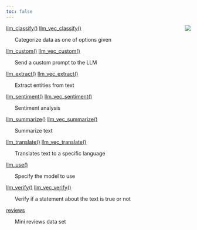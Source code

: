 ```yaml
---
toc: false
---
```

<img src="../site/images/favicon/apple-touch-icon-76x76.png" style="float:right" />

[llm_classify()](llm_classify.html) [llm_vec_classify()](llm_classify.html)


&nbsp;&nbsp;&nbsp;&nbsp;&nbsp;&nbsp;Categorize data as one of options given

[llm_custom()](llm_custom.html) [llm_vec_custom()](llm_custom.html)


&nbsp;&nbsp;&nbsp;&nbsp;&nbsp;&nbsp;Send a custom prompt to the LLM

[llm_extract()](llm_extract.html) [llm_vec_extract()](llm_extract.html)


&nbsp;&nbsp;&nbsp;&nbsp;&nbsp;&nbsp;Extract entities from text

[llm_sentiment()](llm_sentiment.html) [llm_vec_sentiment()](llm_sentiment.html)


&nbsp;&nbsp;&nbsp;&nbsp;&nbsp;&nbsp;Sentiment analysis

[llm_summarize()](llm_summarize.html) [llm_vec_summarize()](llm_summarize.html)


&nbsp;&nbsp;&nbsp;&nbsp;&nbsp;&nbsp;Summarize text

[llm_translate()](llm_translate.html) [llm_vec_translate()](llm_translate.html)


&nbsp;&nbsp;&nbsp;&nbsp;&nbsp;&nbsp;Translates text to a specific language

[llm_use()](llm_use.html)


&nbsp;&nbsp;&nbsp;&nbsp;&nbsp;&nbsp;Specify the model to use

[llm_verify()](llm_verify.html) [llm_vec_verify()](llm_verify.html)


&nbsp;&nbsp;&nbsp;&nbsp;&nbsp;&nbsp;Verify if a statement about the text is true or not

[reviews](reviews.html)


&nbsp;&nbsp;&nbsp;&nbsp;&nbsp;&nbsp;Mini reviews data set

